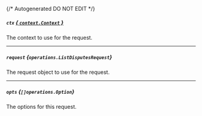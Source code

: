 {/* Autogenerated DO NOT EDIT  */}

##### `ctx` [*{ `context.Context` }*](https://pkg.go.dev/context#Context)
The context to use for the request.

---
##### `request` *{`operations.ListDisputesRequest`}*
The request object to use for the request.
<Collapsible>
    <ListDisputesRequest/>
</Collapsible>

---
##### `opts` *{`[]operations.Option`}*
The options for this request.


